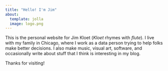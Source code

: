 ```yaml
---
title: "Hello! I'm Jim"
about:
  template: jolla
  image: logo.png
---
```


This is the personal website for Jim Kloet (*Kloet* rhymes with *flute*). I live with my family in Chicago, where I work as a data person trying to help folks make better decisions. I also make music, visual art, software, and occasionally write about stuff that I think is interesting in my blog.

Thanks for visiting!

